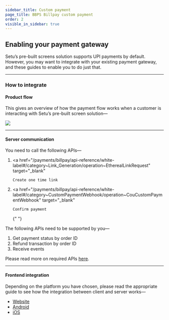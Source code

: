 ```yaml
---
sidebar_title: Custom payment
page_title: BBPS Billpay custom payment
order: 2
visible_in_sidebar: true
---
```


## Enabling your payment gateway

Setu’s pre-built screens solution supports UPI payments by default. However, you may want to integrate with your existing payment gateway, and these guides to enable you to do just that.

<hr class="primary" />

### How to integrate

#### Product flow

<Row>
    <Portion desktopSpan="7">
        <p>
            This gives an overview of how the payment flow works when a customer
            is interacting with Setu’s pre-built screen solution—
        </p>
    </Portion>
    <Portion desktopSpan="1"> </Portion>
    <Portion desktopSpan="16">
        <img
            style={{ marginTop: "0" }}
            src="https://storage.googleapis.com/strapi-assets/latest/custom_payment_flow_a2c7f649e9/custom_payment_flow_a2c7f649e9.png"
        />
    </Portion>
</Row>

<hr class="tertiary" />

#### Server communication

You need to call the following APIs—

1. <a
       href="/payments/billpay/api-reference/white-label#/category~Link_Generation/operation~EtherealLinkRequest"
       target="_blank"
   >
       Create one time link
   </a>
2. <a
       href="/payments/billpay/api-reference/white-label#/category~CustomPaymentWebhook/operation~CouCustomPaymentWebhook"
       target="_blank"
   >
       Confirm payment
   </a>{" "}

The following APIs need to be supported by you—

1. Get payment status by order ID
2. Refund transaction by order ID
3. Receive events

Please read more on required APIs <a href="/payments/billpay/custom-payment/apis" target="_blank">here</a>.

<hr class="tertiary" />

#### Frontend integration

Depending on the platform you have chosen, please read the appropriate guide to see how the integration between client and server works—

-   <a href="/payments/billpay/custom-payment/website" target="_blank">
        Website
    </a>
-   <a href="/payments/billpay/custom-payment/android" target="_blank">
        Android
    </a>
-   <a href="/payments/billpay/custom-payment/iOS" target="_blank">
        iOS
    </a>

<WasPageHelpful />
